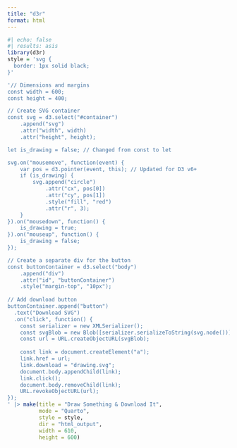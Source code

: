 ```yaml
---
title: "d3r"
format: html
---
```



```r
#| echo: false
#| results: asis
library(d3r)
style = 'svg {
  border: 1px solid black;
}'

'// Dimensions and margins
const width = 600;
const height = 400;

// Create SVG container
const svg = d3.select("#container")
    .append("svg")
    .attr("width", width)
    .attr("height", height);

let is_drawing = false; // Changed from const to let

svg.on("mousemove", function(event) {
    var pos = d3.pointer(event, this); // Updated for D3 v6+
    if (is_drawing) {
        svg.append("circle")
            .attr("cx", pos[0])
            .attr("cy", pos[1])
            .style("fill", "red")
            .attr("r", 3);
    }
}).on("mousedown", function() {
    is_drawing = true;
}).on("mouseup", function() {
    is_drawing = false;
});

// Create a separate div for the button
const buttonContainer = d3.select("body")
    .append("div")
    .attr("id", "buttonContainer")
    .style("margin-top", "10px");
    
// Add download button
buttonContainer.append("button")
  .text("Download SVG")
  .on("click", function() {
    const serializer = new XMLSerializer();
    const svgBlob = new Blob([serializer.serializeToString(svg.node())], { type: "image/svg+xml;charset=utf-8" });
    const url = URL.createObjectURL(svgBlob);
  
    const link = document.createElement("a");
    link.href = url;
    link.download = "drawing.svg";
    document.body.appendChild(link);
    link.click();
    document.body.removeChild(link);
    URL.revokeObjectURL(url);
});
' |> make(title = "Draw Something & Download It", 
          mode = "Quarto",
          style = style,
          dir = "html_output",
          width = 610, 
          height = 600) 
```

